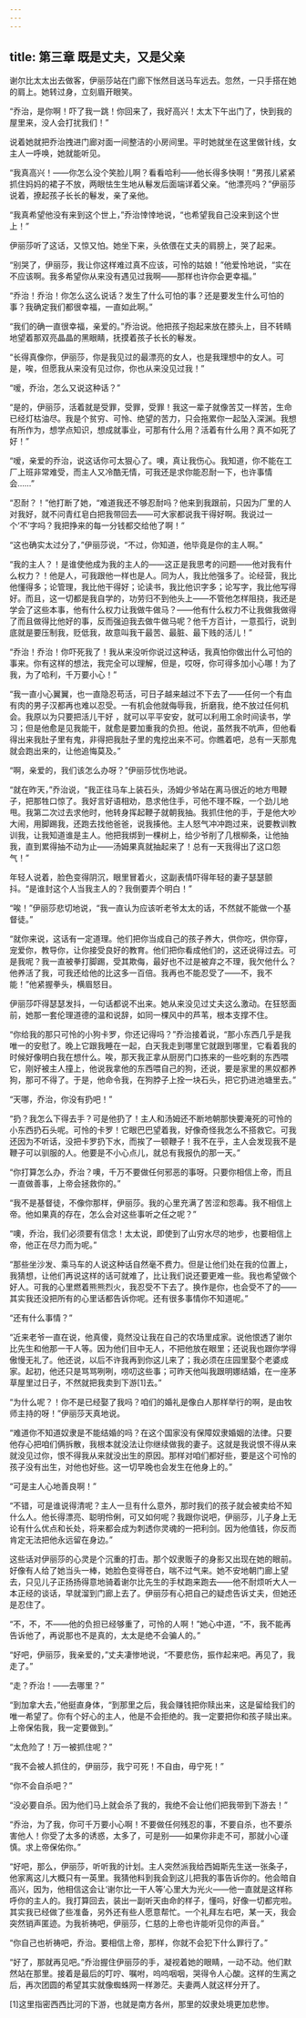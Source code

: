 ```yaml
---
---
---
```

title: 第三章 既是丈夫，又是父亲
---




谢尔比太太出去做客，伊丽莎站在门廊下怅然目送马车远去。忽然，一只手搭在她的肩上。她转过身，立刻眉开眼笑。

“乔治，是你啊！吓了我一跳！你回来了，我好高兴！太太下午出门了，快到我的屋里来，没人会打扰我们！”

说着她就把乔治拽进门廊对面一间整洁的小房间里。平时她就坐在这里做针线，女主人一呼唤，她就能听见。

“我真高兴！——你怎么没个笑脸儿啊？看看哈利——他长得多快啊！”男孩儿紧紧抓住妈妈的裙子不放，两眼怯生生地从鬈发后面端详着父亲。“他漂亮吗？”伊丽莎说着，撩起孩子长长的鬈发，亲了亲他。

“我真希望他没有来到这个世上，”乔治悻悻地说，“也希望我自己没来到这个世上！”

伊丽莎听了这话，又惊又怕。她坐下来，头依偎在丈夫的肩膀上，哭了起来。

“别哭了，伊丽莎，我让你这样难过真不应该，可怜的姑娘！”他爱怜地说，“实在不应该啊。我多希望你从来没有遇见过我啊——那样也许你会更幸福。”

“乔治！乔治！你怎么这么说话？发生了什么可怕的事？还是要发生什么可怕的事？我确定我们都很幸福，一直如此啊。”

“我们的确一直很幸福，亲爱的。”乔治说。他把孩子抱起来放在膝头上，目不转睛地望着那双亮晶晶的黑眼睛，抚摸着孩子长长的鬈发。

“长得真像你，伊丽莎，你是我见过的最漂亮的女人，也是我理想中的女人。可是，唉，但愿我从来没有见过你，你也从来没见过我！”

“嗳，乔治，怎么又说这种话？”

“是的，伊丽莎，活着就是受罪，受罪，受罪！我这一辈子就像苦艾一样苦，生命已经灯枯油尽。我是个贫穷、可怜、绝望的苦力，只会拖累你一起坠入深渊。我想有所作为，想学点知识，想成就事业，可那有什么用？活着有什么用？真不如死了好！”

“嗳，亲爱的乔治，说这话你可太狠心了。噢，真让我伤心。我知道，你不能在工厂上班非常难受，而主人又冷酷无情，可我还是求你能忍耐一下，也许事情会……”

“忍耐？！”他打断了她，“难道我还不够忍耐吗？他来到我跟前，只因为厂里的人对我好，就不问青红皂白把我带回去——可大家都说我干得好啊。我说过一个‘不’字吗？我把挣来的每一分钱都交给他了啊！”

“这也确实太过分了，”伊丽莎说，“不过，你知道，他毕竟是你的主人啊。”

“我的主人？！是谁使他成为我的主人的——这正是我思考的问题——他对我有什么权力？！他是人，可我跟他一样也是人。同为人，我比他强多了。论经营，我比他懂得多；论管理，我比他干得好；论读书，我比他识字多；论写字，我比他写得好。而且，这一切都是我自学的，功劳归不到他头上——不管他怎样阻挠，我还是学会了这些本事，他有什么权力让我做牛做马？——他有什么权力不让我做我做得了而且做得比他好的事，反而强迫我去做牛做马呢？他千方百计，一意孤行，说到底就是要压制我，贬低我，故意叫我干最苦、最脏、最下贱的活儿！”

“乔治！乔治！你吓死我了！我从来没听你说过这种话，我真怕你做出什么可怕的事来。你有这样的想法，我完全可以理解，但是，哎呀，你可得多加小心哪！为了我，为了哈利，千万要小心！”

“我一直小心翼翼，也一直隐忍苟活，可日子越来越过不下去了——任何一个有血有肉的男子汉都再也难以忍受。一有机会他就侮辱我，折磨我，绝不放过任何机会。我原以为只要把活儿干好 ，就可以平平安安，就可以利用工余时间读书，学习；但是他愈是见我能干，就愈是要加重我的负担。他说，虽然我不吭声，但他看得出来我肚子里有鬼，非得把我肚子里的鬼挖出来不可。你瞧着吧，总有一天那鬼就会跑出来的，让他追悔莫及。”

“啊，亲爱的，我们该怎么办呀？”伊丽莎忧伤地说。

“就在昨天，”乔治说，“我正往马车上装石头，汤姆少爷站在离马很近的地方甩鞭子，把那牲口惊了。我好言好语相劝，恳求他住手，可他不理不睬，一个劲儿地甩。我第二次过去求他时，他转身挥起鞭子就朝我抽。我抓住他的手，于是他大吵大闹，用脚踢我，还跑去找他爸爸，说我揍他。主人怒气冲冲跑过来，说要教训教训我，让我知道谁是主人。他把我绑到一棵树上，给少爷削了几根柳条，让他抽我，直到累得抽不动为止——汤姆果真就抽起来了！总有一天我得出了这口怨气！”

年轻人说着，脸色变得阴沉，眼里冒着火，这副表情吓得年轻的妻子瑟瑟颤抖。“是谁封这个人当我主人的？我倒要弄个明白！”

“唉！”伊丽莎悲切地说，“我一直认为应该听老爷太太的话，不然就不能做一个基督徒。”

“就你来说，这话有一定道理。他们把你当成自己的孩子养大，供你吃，供你穿，宠爱你，教导你，让你接受良好的教育。他们把你看成他们的，这还说得过去。可是我呢？我一直被拳打脚踢，受其欺侮，最好也不过是被弃之不理，我欠他什么？他养活了我，可我还给他的比这多一百倍。我再也不能忍受了——不，我不能！”他紧握拳头，横眉怒目。

伊丽莎吓得瑟瑟发抖，一句话都说不出来。她从来没见过丈夫这么激动。在狂怒面前，她那一套伦理道德的温和说辞，如同一棵风中的芦苇，根本支撑不住。

“你给我的那只可怜的小狗卡罗，你还记得吗？”乔治接着说，“那小东西几乎是我唯一的安慰了。晚上它跟我睡在一起，白天我走到哪里它就跟到哪里，它看着我的时候好像明白我在想什么。唉，那天我正拿从厨房门口拣来的一些吃剩的东西喂它，刚好被主人撞上，他说我拿他的东西喂自己的狗，还说，要是家里的黑奴都养狗，那可不得了。于是，他命令我，在狗脖子上拴一块石头，把它扔进池塘里去。”

“天哪，乔治，你没有扔吧！”

“扔？我怎么下得去手？可是他扔了！主人和汤姆还不断地朝那快要淹死的可怜的小东西扔石头呢。可怜的卡罗！它眼巴巴望着我，好像奇怪我怎么不搭救它。可我还因为不听话，没把卡罗扔下水，而挨了一顿鞭子！我不在乎，主人会发现我不是鞭子可以驯服的人。他要是不小心点儿，就总有我报仇的那一天。”

“你打算怎么办，乔治？噢，千万不要做任何邪恶的事呀。只要你相信上帝，而且一直做善事，上帝会拯救你的。”

“我不是基督徒，不像你那样，伊丽莎。我的心里充满了苦涩和怨毒。我不相信上帝。他如果真的存在，怎么会对这些事听之任之呢？”

“噢，乔治，我们必须要有信念！太太说，即使到了山穷水尽的地步，也要相信上帝，他正在尽力而为呢。”

“那些坐沙发、乘马车的人说这种话自然毫不费力。但是让他们处在我的位置上，我猜想，让他们再说这样的话可就难了，比让我们说还要更难一些。我也希望做个好人。可我的心里燃着熊熊烈火，我忍受不下去了。换作是你，也会受不了的——其实我还没把所有的心里话都告诉你呢。还有很多事情你不知道呢。”

“还有什么事情？”

“近来老爷一直在说，他真傻，竟然没让我在自己的农场里成家。说他恨透了谢尔比先生和他那一干人等。因为他们目中无人，不把他放在眼里；还说我也跟你学得傲慢无礼了。他还说，以后不许我再到你这儿来了；我必须在庄园里娶个老婆成家。起初，他还只是骂骂咧咧，唠叨这些事；可昨天他叫我跟明娜结婚，在一座茅草屋里过日子，不然就把我卖到下游[1]去。”

“为什么呢？！你不是已经娶了我吗？咱们的婚礼是像白人那样举行的啊，是由牧师主持的呀！”伊丽莎天真地说。

“难道你不知道奴隶是不能结婚的吗？在这个国家没有保障奴隶婚姻的法律。只要他存心把咱们俩拆散，我根本就没法让你继续做我的妻子。这就是我说恨不得从来就没见过你，恨不得我从来就没出生的原因。那样对咱们都好些，要是这个可怜的孩子没有出生，对他也好些。这一切早晚也会发生在他身上的。”

“可是主人心地善良啊！”

“不错，可是谁说得清呢？主人一旦有什么意外，那时我们的孩子就会被卖给不知什么人。他长得漂亮、聪明伶俐，可又如何呢？我跟你说吧，伊丽莎，儿子身上无论有什么优点和长处，将来都会成为刺透你灵魂的一把利剑。因为他值钱，你反而肯定无法把他永远留在身边。”

这些话对伊丽莎的心灵是个沉重的打击。那个奴隶贩子的身影又出现在她的眼前。好像有人给了她当头一棒，她脸色变得苍白，喘不过气来。她不安地朝门廊上望去，只见儿子正扬扬得意地骑着谢尔比先生的手杖跑来跑去——他不耐烦听大人一本正经的谈话，早就溜到门廊上去了。伊丽莎有心把自己的疑虑告诉丈夫，但她还是忍住了。

“不，不，不——他的负担已经够重了，可怜的人啊！”她心中道，“不，我不能再告诉他了，再说那也不是真的，太太是绝不会骗人的。”

“好吧，伊丽莎，我亲爱的，”丈夫凄惨地说，“不要悲伤，振作起来吧。再见了，我走了。”

“走？乔治！——去哪里？”

“到加拿大去，”他挺直身体，“到那里之后，我会赚钱把你赎出来，这是留给我们的唯一希望了。你有个好心的主人，他是不会拒绝的。我一定要把你和孩子赎出来。上帝保佑我，我一定要做到。”

“太危险了！万一被抓住呢？”

“我不会被人抓住的，伊丽莎，我宁可死！不自由，毋宁死！”

“你不会自杀吧？”

“没必要自杀。因为他们马上就会杀了我的，我绝不会让他们把我带到下游去！”

“乔治，为了我，你可千万要小心啊！不要做任何残忍的事，不要自杀，也不要杀害他人！你受了太多的诱惑，太多了，可是别——如果你非走不可，那就小心谨慎。求上帝保佑你。”

“好吧，那么，伊丽莎，听听我的计划。主人突然派我给西姆斯先生送一张条子，他家离这儿大概只有一英里。我猜他料到我会到这儿把我的事告诉你的。他会暗自高兴，因为，他相信这会让‘谢尔比一干人等’心里大为光火——他一直就是这样称呼你的主人的。我打算回去，装出一副听天由命的样子，懂吗，好像一切都完啦。其实我已经做了些准备，另外还有些人愿意帮忙。一个礼拜左右吧，某一天，我会突然销声匿迹。为我祈祷吧，伊丽莎，仁慈的上帝也许能听见你的声音。”

“你自己也祈祷吧，乔治。要相信上帝，那样，你就不会犯下什么罪行了。”

“好了，那就再见吧。”乔治握住伊丽莎的手，凝视着她的眼睛，一动不动。他们默然站在那里。接着是最后的叮咛、嘱咐，呜呜咽咽，哭得令人心酸。这样的生离之后，再次团圆的希望其实就像蜘蛛网一样渺茫。夫妻两人就这样分开了。

[1]这里指密西西比河的下游，也就是南方各州，那里的奴隶处境更加悲惨。